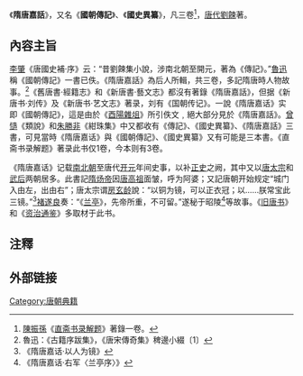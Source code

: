 《'''隋唐嘉話'''》，又名《'''國朝傳記'''》、《'''國史異纂'''》，凡三卷<ref>[[陳振孫|陳振孫]]《[[直斋书录解题|直斋书录解题]]》著錄一卷。</ref>，[[唐代|唐代]][[劉餗|劉餗]]著。

==內容主旨==
[[李肇|李肇]]《唐國史補‧序》云：“昔劉餗集小說，涉南北朝至開元，著為《傳記》。”[[魯迅|魯迅]]稱《國朝傳記》一書已佚。《隋唐嘉話》為后人所輯，共三卷，多記隋唐時人物故事。<ref>魯迅：《古籍序跋集》，《唐宋傳奇集》稗邊小綴〔1〕</ref>《舊唐書·經籍志》和《新唐書·藝文志》都沒有著錄《隋唐嘉話》，但据《新唐书·刘传》及《新唐书·艺文志》著录，刘有《国朝传记》。一說《隋唐嘉话》实即《國朝傳記》，這是由於《[[酉陽雜俎|酉陽雜俎]]》所引佚文﹐絕大部分見於《隋唐嘉話》。[[曾慥|曾慥]]《類說》和[[朱勝非|朱勝非]]《紺珠集》中又都收有《傳記》、《國史異纂》、《隋唐嘉話》三書，可見當時《隋唐嘉话》與《國朝傳記》、《國史異纂》又有可能是三本書。《直斋书录解题》著录此书仅1卷，今本则有3卷。

《隋唐嘉话》记载[[南北朝|南北朝]]至唐代[[开元|开元]]年间史事，以补[[正史|正史]]之阙，其中又以[[唐太宗|唐太宗]]和[[武則天|武后]]两朝居多。此書記[[隋炀帝|隋炀帝]]因[[唐高祖|唐高祖]]面皱，呼为阿婆；又記唐朝开始规定“城门入由左，出由右”；唐太宗谓[[房玄龄|房玄龄]]說：“以铜为镜，可以正衣冠；以……朕常宝此三镜。”<ref>《隋唐嘉话·以人为镜》</ref>[[褚遂良|褚遂良]]奏：“《[[蘭亭集序|兰亭]]》，先帝所重，不可留。”遂秘于昭陵<ref>《隋唐嘉话·右军〈兰亭序〉》</ref>等故事。《[[旧唐书|旧唐书]]》和《[[资治通鉴|资治通鉴]]》多取材于此书。

== 注釋 ==
{{reflist}}

== 外部链接 ==
{{Wikisource|隋唐嘉話}}

[[Category:唐朝典籍|Category:唐朝典籍]]
